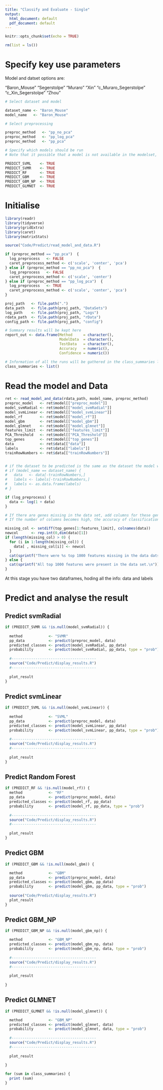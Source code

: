 ```yaml
---
title: "Classify and Evaluate - Single"
output:
  html_document: default
  pdf_document: default
---
```


```r
knitr::opts_chunk$set(echo = TRUE)
```


```r
rm(list = ls())
```


# Specify key use parameters

Model and datset options are:

"Baron_Mouse"
"Segerstolpe"
"Muraro"
"Xin"
"c_Muraro_Segerstolpe"
"c_Xin_Segerstolpe"
"Zhou"

```r

# Select dataset and model

dataset_name <- "Baron_Mouse"
model_name   <- "Baron_Mouse"

# Select preprocessing

preproc_method   <- "pp_no_pca"
preproc_method   <- "pp_log_pca"
preproc_method   <- "pp_pca"

# Specify which models should be run
# Note that it possible that a model is not available in the modelset, in which case the instruction is simply ignored

PREDICT_SVML    <- TRUE
PREDICT_SVMR    <- TRUE
PREDICT_RF      <- TRUE
PREDICT_GBM     <- TRUE 
PREDICT_GBM_NP  <- TRUE 
PREDICT_GLMNET  <- TRUE

```

# Initialise

```r

library(readr)
library(tidyverse)
library(gridExtra)
library(caret)
library(matrixStats)

source("Code/Predict/read_model_and_data.R")

```


```r

if (preproc_method == "pp_pca")  {
  log_preprocess   <- FALSE
  caret_preprocess_method <- c('scale', 'center', 'pca')
} else if (preproc_method == "pp_no_pca")  {
  log_preprocess   <- FALSE
  caret_preprocess_method <- c('scale', 'center')
} else if (preproc_method == "pp_log_pca")  {
  log_preprocess   <- TRUE
  caret_preprocess_method <- c('scale', 'center', 'pca')
}

```


```r

proj_path   <- file.path(".")
data_path   <- file.path(proj_path, "DataSets")
log_path    <- file.path(proj_path, "Logs")
rdata_path  <- file.path(proj_path, "rData")
config_path <- file.path(proj_path, "config")   

# Summary results will be kept here 
report_out <- data.frame(Method     = character(),
                         ModelData  = character(),
                         TestData   = character(),
                         Accuracy   = numeric(),
                         Confidence = numeric())

# Information of all the runs will be gathered in the class_summaries list  
class_summaries <- list()
```


# Read the model and Data

```r

ret <- read_model_and_data(rdata_path, model_name, preproc_method)
preproc_model   <- ret$model[["preproc_model"]]
model_svmRadial <- ret$model[["model_svmRadial"]]
model_svmLinear <- ret$model[["model_svmLinear"]]
model_rf        <- ret$model[["model_rf"]]
model_gbm       <- ret$model[["model_gbm"]]
model_glmnet    <- ret$model[["model_glmnet"]]
features_limit  <- ret$model[["features_limit"]]
PCA_Threshold   <- ret$model[["PCA_Threshold"]]
top_genes       <- ret$model[["top_genes"]]
data            <- ret$data[["data"]]
labels          <- ret$data[["labels"]]
trainRowNumbers <- ret$data[["trainRowNumbers"]]


# if the dataset to be predicted is the same as the dataset the model was generated with, split of the test data
# if (model_name == dataset_name) {
#   data   <- data[-trainRowNumbers,]
#   labels <- labels[-trainRowNumbers,]
#   labels <- as.data.frame(labels)
# }

if (log_preprocess) {
  data <- log(1 + data)
}

```


```r

# If there are genes missing in the data set, add columns for these genes with expession count 0
# If the number of columns becomes high, the accuracy of classification is affected 

missing_col <- setdiff(top_genes[1:features_limit], colnames(data))
newcol      <- rep.int(0,dim(data)[1])
if (length(missing_col) > 0) {
  for (i in 1:length(missing_col)) {
    data[ , missing_col[i]] <- newcol
  }
  cat(sprintf("There were %s top 1000 features missing in the data datset.\n", length(missing_col)))
} else {
  cat(sprintf("All top 1000 features were present in the data set.\n"))
}

```


At this stage you have two dataframes, hoding all the info: data and labels 

# Predict and analyse the result


## Predict svmRadial

```r

if (PREDICT_SVMR && !is.null(model_svmRadial)) {
  
  method            <- "SVMR" 
  pp_data           <- predict(preproc_model, data)
  predicted_classes <- predict(model_svmRadial, pp_data)
  probability       <- predict(model_svmRadial, pp_data, type = "prob")
  
  #---------------------------------------
  source("Code/Predict/display_results.R") 
  #---------------------------------------
  
  plot_result
}

```


## Predict svmLinear

```r

if (PREDICT_SVML && !is.null(model_svmLinear)) { 
  
  method            <- "SVML" 
  pp_data           <- predict(preproc_model, data)
  predicted_classes <- predict(model_svmLinear, pp_data)
  probability       <- predict(model_svmLinear, pp_data, type = "prob")
  
  #---------------------------------------
  source("Code/Predict/display_results.R") 
  #---------------------------------------
  
  plot_result
}

```


## Predict Random Forest

```r

if (PREDICT_RF && !is.null(model_rf)) { 
  method            <- "RF" 
  pp_data           <- predict(preproc_model, data)
  predicted_classes <- predict(model_rf, pp_data)
  probability       <- predict(model_rf, pp_data, type = "prob")
  
  #---------------------------------------
  source("Code/Predict/display_results.R") 
  #---------------------------------------
  
  plot_result
}
```


## Predict GBM

```r

if (PREDICT_GBM && !is.null(model_gbm)) { 

  method            <- "GBM" 
  pp_data           <- predict(preproc_model, data)
  predicted_classes <- predict(model_gbm, pp_data)
  probability       <- predict(model_gbm, pp_data, type = "prob")
   
  source("Code/Predict/display_results.R") 
  plot_result
}

```

## Predict GBM_NP

```r

if (PREDICT_GBM_NP && !is.null(model_gbm_np)) { 

  method            <- "GBM_NP" 
  predicted_classes <- predict(model_gbm_np, data)
  probability       <- predict(model_gbm_np, data, type = "prob")
  
  #---------------------------------------
  source("Code/Predict/display_results.R") 
  #---------------------------------------
  
  plot_result
  
}

```


## Predict GLMNET

```r

if (PREDICT_GLMNET && !is.null(model_glmnet)) { 

  method            <- "GBM_NP" 
  predicted_classes <- predict(model_glmnet, data)
  probability       <- predict(model_glmnet, data, type = "prob")
  
  #---------------------------------------
  source("Code/Predict/display_results.R") 
  #---------------------------------------
  
  plot_result
  
}

```


```r

for (sum in class_summaries) {
  print (sum)
}
  
```



